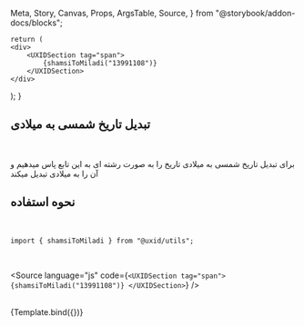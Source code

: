   Meta,
  Story,
  Canvas,
  Props,
  ArgsTable,
  Source,
} from "@storybook/addon-docs/blocks";

    return (
    <div>
        <UXIDSection tag="span">
            {shamsiToMiladi("13991108")}
        </UXIDSection>
    </div>
  );
}

<Meta title="utils/moments/shamsiToMiladi" />


## تبدیل تاریخ شمسی به میلادی

<br />

برای تبدیل تاریخ شمسی به میلادی تاریخ را به صورت رشته ای به این تابع پاس میدهیم و آن را به میلادی تبدیل میکند

## نحوه استفاده

<br />

`import { shamsiToMiladi } from "@uxid/utils";`

<br />

<Source
  language="js"
  code={`
    <UXIDSection tag="span">
        {shamsiToMiladi("13991108")}
    </UXIDSection>
  `}
/>

<br />

<Story name="shamsiToMiladiDate">
  {Template.bind({})}
</Story>

<br />
